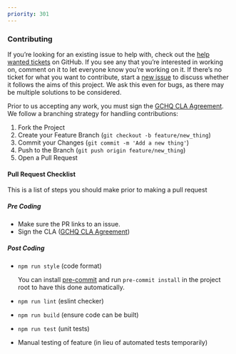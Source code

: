 ```yaml
---
priority: 301
---
```


### Contributing

If you’re looking for an existing issue to help with, check out the
[help wanted tickets](https://github.com/gchq/bailo/issues?q=is%3Aopen+is%3Aissue+label%3A%22help+wanted%22) on GitHub.
If you see any that you’re interested in working on, comment on it to let everyone know you’re working on it. If there’s
no ticket for what you want to contribute, start a [new issue](https://github.com/gchq/bailo/issues) to discuss whether
it follows the aims of this project. We ask this even for bugs, as there may be multiple solutions to be considered.

Prior to us accepting any work, you must sign the [GCHQ CLA Agreement](https://cla-assistant.io/gchq/Bailo). We follow a
branching strategy for handling contributions:

1. Fork the Project
2. Create your Feature Branch (`git checkout -b feature/new_thing`)
3. Commit your Changes (`git commit -m 'Add a new thing'`)
4. Push to the Branch (`git push origin feature/new_thing`)
5. Open a Pull Request

#### Pull Request Checklist

This is a list of steps you should make prior to making a pull request

##### Pre Coding

- Make sure the PR links to an issue.
- Sign the CLA ([GCHQ CLA Agreement](https://cla-assistant.io/gchq/Bailo))

##### Post Coding

- `npm run style` (code format)

  You can install [pre-commit](https://pre-commit.com/#install) and run `pre-commit install` in the project root to have
  this done automatically.

- `npm run lint` (eslint checker)
- `npm run build` (ensure code can be built)
- `npm run test` (unit tests)
- Manual testing of feature (in lieu of automated tests temporarily)


